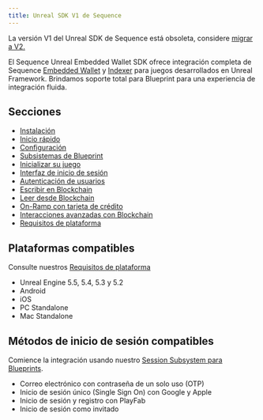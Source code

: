 ```yaml
---
title: Unreal SDK V1 de Sequence
---
```


La versión V1 del Unreal SDK de Sequence está obsoleta, considere [migrar a V2.](/sdk/unreal/migration)

El Sequence Unreal Embedded Wallet SDK ofrece integración completa de Sequence [Embedded Wallet](/solutions/wallets/developers/embedded-wallet/overview) y [Indexer](/api-references/indexer/overview)
para juegos desarrollados en Unreal Framework. Brindamos soporte total para Blueprint para una experiencia de integración fluida.

## Secciones

- [Instalación](/sdk/unreal/v1/installation)
- [Inicio rápido](/sdk/unreal/v1/quickstart)
- [Configuración](/sdk/unreal/v1/configuration)
- [Subsistemas de Blueprint](/sdk/unreal/v1/subsystems)
- [Inicializar su juego](/sdk/unreal/v1/bootstrap_game)
- [Interfaz de inicio de sesión](/sdk/unreal/v1/user_interfaces)
- [Autenticación de usuarios](/sdk/unreal/v1/authentication)
- [Escribir en Blockchain](/sdk/unreal/v1/write-to-blockchain)
- [Leer desde Blockchain](/sdk/unreal/v1/read-from-blockchain)
- [On-Ramp con tarjeta de crédito](/sdk/unreal/v1/onboard-user-funds)
- [Interacciones avanzadas con Blockchain](/sdk/unreal/v1/advanced)
- [Requisitos de plataforma](/sdk/unreal/v1/platforms)

## Plataformas compatibles
Consulte nuestros [Requisitos de plataforma](/sdk/unreal/v1/platforms)
- Unreal Engine 5.5, 5.4, 5.3 y 5.2
- Android
- iOS
- PC Standalone
- Mac Standalone

## Métodos de inicio de sesión compatibles
Comience la integración usando nuestro [Session Subsystem para Blueprints](/sdk/unreal/v1/authentication).
- Correo electrónico con contraseña de un solo uso (OTP)
- Inicio de sesión único (Single Sign On) con Google y Apple
- Inicio de sesión y registro con PlayFab
- Inicio de sesión como invitado